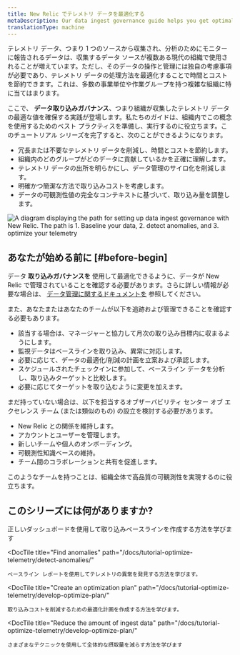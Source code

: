 ```yaml
---
title: New Relic でテレメトリ データを最適化する
metaDescription: Our data ingest governance guide helps you get optimal value for the telemetry data you're reporting to New Relic.
translationType: machine
---
```



テレメトリ データ、つまり 1 つのソースから収集され、分析のためにモニターに報告されるデータは、収集するデータ ソースが複数ある現代の組織で使用されることが増えています。ただし、そのデータの操作と管理には独自の考慮事項が必要であり、テレメトリ データの処理方法を最適化することで時間とコストを節約できます。これは、多数の事業単位や作業グループを持つ複雑な組織に特に当てはまります。

ここで、 **データ取り込みガバナンス**、つまり組織が収集したテレメトリ データの最適な値を確保する実践が登場します。私たちのガイドは、組織内でこの概念を使用するためのベスト プラクティスを準備し、実行するのに役立ちます。このチュートリアル シリーズを完了すると、次のことができるようになります。

* 冗長または不要なテレメトリ データを削減し、時間とコストを節約します。
* 組織内のどのグループがどのデータに貢献しているかを正確に理解します。
* テレメトリ データの出所を明らかにし、データ管理のサイロ化を削減します。
* 明確かつ簡潔な方法で取り込みコストを考慮します。
* データの可観測性値の完全なコンテキストに基づいて、取り込み量を調整します。

<img
  title="Data ingest governance path"
  alt="A diagram displaying the path for setting up data ingest governance with New Relic. The path is 1. Baseline your data, 2. detect anomalies, and 3. optimize your telemetry"
  src={telemetryDiagram}
/>

## あなたが始める前に [#before-begin]

データ **取り込みガバナンスを** 使用して最適化できるように、データが New Relic で管理されていることを確認する必要があります。さらに詳しい情報が必要な場合は、 [データ管理に関するドキュメントを](/docs/data-apis/manage-data/manage-your-data/) 参照してください。

また、あなたまたはあなたのチームが以下を追跡および管理できることを確認する必要もあります。

* 該当する場合は、マネージャーと協力して月次の取り込み目標内に収まるようにします。
* 監視データはベースラインを取り込み、異常に対応します。
* 必要に応じて、データの最適化/削減の計画を立案および承認します。
* スケジュールされたチェックインに参加して、ベースライン データを分析し、取り込みターゲットと比較します。
* 必要に応じてターゲットを取り込むように変更を加えます。

まだ持っていない場合は、以下を担当するオブザーバビリティ センター オブ エクセレンス チーム (または類似のもの) の設立を検討する必要があります。

* New Relic との関係を維持します。
* アカウントとユーザーを管理します。
* 新しいチームや個人のオンボーディング。
* 可観測性知識ベースの維持。
* チーム間のコラボレーションと共有を促進します。

このようなチームを持つことは、組織全体で高品質の可観測性を実現するのに役立ちます。

## このシリーズには何がありますか?

<DocTiles>
  <DocTile
    title="Create baseline reports"
    path="/docs/tutorial-optimize-telemetry/create-baseline-report/"
  >
    正しいダッシュボードを使用して取り込みベースラインを作成する方法を学びます
  </DocTile>

  <DocTile
    title="Find anomalies"
    path="/docs/tutorial-optimize-telemetry/detect-anomalies/"
  >
    ベースライン レポートを使用してテレメトリの異常を発見する方法を学びます。
  </DocTile>

  <DocTile
    title="Create an optimization plan"
    path="/docs/tutorial-optimize-telemetry/develop-optimize-plan/"
  >
    取り込みコストを削減するための最適化計画を作成する方法を学びます。
  </DocTile>

  <DocTile
    title="Reduce the amount of ingest data"
    path="/docs/tutorial-optimize-telemetry/develop-optimize-plan/"
  >
    さまざまなテクニックを使用して全体的な摂取量を減らす方法を学びます
  </DocTile>
</DocTiles>